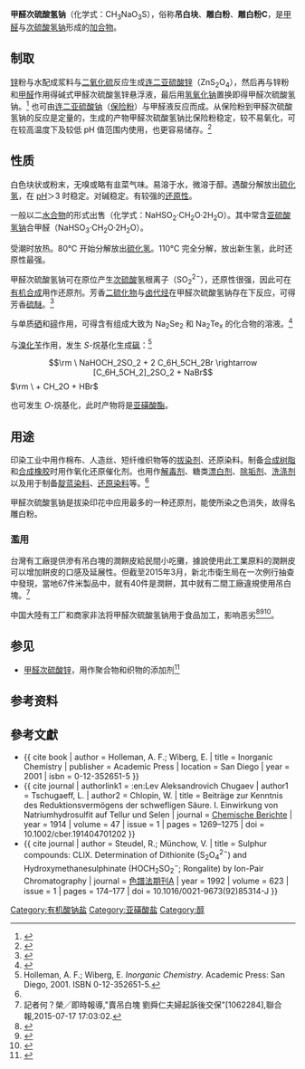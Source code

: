 {{Chembox
|   NameEn = Rongalite
|   ImageFile = Rongalite.svg
|   ImageSize = 220px
|   ImageName = 甲醛次硫酸氢钠的结构式
|   IUPACName = Sodium hydroxymethanesulfinate
|   OtherNames = 次硫酸氢钠甲醛；吊白块；雕白块；雕白粉；雕白粉C；甲醛合次硫酸氢钠；次硫酸氢钠合甲醛
| Section1 = {{Chembox Identifiers
| CASNo = 149-44-0
| CASNo_Ref = {{cascite|correct|CAS}}
| CASNo_Comment = 无水
| CASNo1 = 6035-47-8
| CASNo1_Comment =  二水
| CASNo1_Ref = {{cascite|correct|CAS}}
|  SMILES  =  C(O)S(=O)[O-].[Na+]
|  RTECS  =  PB0380000
|  ChemSpiderID_Ref  = {{chemspidercite|correct|chemspider}}
|  ChemSpiderID  =  8649
|  PubChem  =  8999
|  UNII_Ref  = {{fdacite|correct|FDA}}
|  UNII  =  X4ZGP7K714
|  ChEMBL_Ref  = {{ebicite|changed|EBI}}
|  ChEMBL  =  2107242
|  InChI  =  1/CH4O3S.Na/c2-1-5(3)4;/h2H,1H2,(H,3,4);/q;+1/p-1
|  InChIKey  =  XWGJFPHUCFXLBL-REWHXWOFAH
|  StdInChI_Ref  = {{stdinchicite|correct|chemspider}}
|  StdInChI  =  1S/CH4O3S.Na/c2-1-5(3)4;/h2H,1H2,(H,3,4);/q;+1/p-1
|  StdInChIKey_Ref  = {{stdinchicite|correct|chemspider}}
|  StdInChIKey  =  XWGJFPHUCFXLBL-UHFFFAOYSA-M
}}
| Section2 = {{Chembox Properties
|   Formula = CH<sub>3</sub>NaO<sub>3</sub>S
|   MolarMassOther = 118.10 g/mol (无水物)<br> 154.14 g/mol (二水合物)
|   Appearance = 无色结晶
|   Density = 1.75 g/cm<sup>3</sup> （二水合物）
|   Solubility = ～600 g/L （二水合物）
|   MeltingPt = 64.5 °C （二水合物）<br>80°C 以上分解
|   pKa = 在低 pH 值下分解
  }}
| Section3 = {{Chembox Structure
|   MolShape = 
  }}
| Section7 = {{Chembox Hazards
|   ExternalMSDS =
|   MainHazards = 
|   EUHazardSymbol = {{Chembox EUHazardSymbol|Xi}}
|   RPhrases = {{R36/37/38}}
|   SPhrases = {{S26}}, {{S36}}
|   LD50 = 小鼠口服：4000 mg/kg<br>大鼠经口及腹腔注射：2000 mg/kg
  }}
| Section8 = {{Chembox Related
|  OtherCpds = [[甲醛|甲醛]]
  }}
}}

'''甲醛次硫酸氢钠'''（化学式：CH<sub>3</sub>NaO<sub>3</sub>S），俗称'''吊白块'''、'''雕白粉'''、'''雕白粉C'''，是[[甲醛|甲醛]]与[[次硫酸氢钠|次硫酸氢钠]]形成的[[加合物|加合物]]。

==制取==
[[锌|锌]]粉与水配成浆料与[[二氧化硫|二氧化硫]]反应生成[[连二亚硫酸锌|连二亚硫酸锌]]（ZnS<sub>2</sub>O<sub>4</sub>），然后再与锌粉和[[甲醛|甲醛]]作用得碱式甲醛次硫酸氢锌悬浮液，最后用[[氢氧化钠|氢氧化钠]]置换即得甲醛次硫酸氢钠。<ref name="朱洪法">{{cite book|title=精细化工常用原材料手册|pages=611|author=朱洪法主编|publisher=金盾出版社|isbn=7-5082-2725-5|location=北京|date=2003年12月}}</ref> 也可由[[连二亚硫酸钠|连二亚硫酸钠]]（[[保险粉|保险粉]]）与甲醛液反应而成。从保险粉到甲醛次硫酸氢钠的反应是定量的，生成的产物甲醛次硫酸氢钠比保险粉稳定，较不易氧化，可在较高温度下及较低 pH 值范围内使用，也更容易储存。<ref>{{cite journal en|author=Ralf Steudel, Vera Münchow|title=Sulphur compounds: CLIX. Determination of dithionite (S<sub>2</sub>O<sub>4</sub><sup>2−</sup> and Hydroxymethanesulphinate (HOCH<sub>2</sub>SO<sub>2</sub><sup>−</sup>; Rongalite) by Ion-Pair Chromatography|journal=[[Journal_of_Chromatography_A|Journal of Chromatography A]]|year=1992|volume=623|issue=1|pages=174–177|doi=10.1016/0021-9673(92)85314-J}}</ref>

==性质==
白色块状或粉末，无嗅或略有韭菜气味。易溶于水，微溶于醇。遇酸分解放出[[硫化氢|硫化氢]]，在 [[pH|pH]]＞3 时稳定。对碱稳定。有较强的[[还原性|还原性]]。

一般以二[[水合物|水合物]]的形式出售（化学式：NaHSO<sub>2</sub>·CH<sub>2</sub>O·2H<sub>2</sub>O）。其中常含[[亚硫酸氢钠|亚硫酸氢钠]]合甲醛（NaHSO<sub>3</sub>·CH<sub>2</sub>O·2H<sub>2</sub>O）。

受潮时放热。80°C 开始分解放出[[硫化氢|硫化氢]]。110°C 完全分解，放出新生氢，此时还原性最强。

甲醛次硫酸氢钠可在原位产生[[次硫酸|次硫酸]]氢根离子（SO<sub>2</sub><sup>2−</sup>），还原性很强，因此可在[[有机合成|有机合成]]用作还原剂。芳香[[二硫化物|二硫化物]]与[[卤代烃|卤代烃]]在甲醛次硫酸氢钠存在下反应，可得芳香[[硫醚|硫醚]]。<ref>{{cite journal en|title=Sulfite-Promoted One-Pot Synthesis of Sulfides by Reaction of Aryl Disulfides with Alkyl Halides|author=R.-y. Tang, P. Zhong, Q.-l. Lin|journal=Synthesis|year=2007|issue=1|pages=85–91|doi=10.1055/s-2006-950363}}</ref>

与单质[[硒|硒]]和[[碲|碲]]作用，可得含有组成大致为 Na<sub>2</sub>Se<sub>2</sub> 和 Na<sub>2</sub>Te<sub>x</sub> 的化合物的溶液。<ref>{{cite journal en|author=[[Lev_Aleksandrovich_Chugaev|L. Tschugaeff]], W. Chlopin|title=Beiträge zur Kenntnis des Reduktionsvermögens der schwefligen Säure. I. Einwirkung von Natriumhydrosulfit auf Tellur und Selen|journal=[[Chemische_Berichte|Chemische Berichte]]|year=1914|volume=47|issue=1|pages=1269–1275|doi=10.1002/cber.191404701202}}</ref>

与[[溴化苄|溴化苄]]作用，发生 ''S''-烷基化生成[[砜|砜]]：<ref>Holleman, A. F.; Wiberg, E. ''Inorganic Chemistry''. Academic Press: San Diego, 2001. ISBN 0-12-352651-5.</ref>
:<math>\rm \ NaHOCH_2SO_2 + 2 C_6H_5CH_2Br \rightarrow [C_6H_5CH_2]_2SO_2 + NaBr </math><math>\rm \ + CH_2O + HBr</math>

也可发生 ''O''-烷基化，此时产物将是[[亚磺酸酯|亚磺酸酯]]。

==用途==
印染工业中用作棉布、人造丝、短纤维织物等的[[拔染剂|拔染剂]]、还原染料。制备[[合成树脂|合成树脂]]和[[合成橡胶|合成橡胶]]时用作氧化还原催化剂。也用作[[解毒剂|解毒剂]]、糖类[[漂白剂|漂白剂]]、[[除垢剂|除垢剂]]、[[洗涤剂|洗涤剂]]以及用于制备[[靛蓝染料|靛蓝染料]]、[[还原染料|还原染料]]等。<ref name="朱洪法" />

甲醛次硫酸氢钠是拔染印花中应用最多的一种还原剂，能使所染之色消失，故得名雕白粉。

===濫用===
台灣有工廠提供滲有吊白塊的潤餅皮給民間小吃攤，據說使用此工業原料的潤餅皮可以增加餅皮的口感及延展性。但截至2015年3月，新北市衛生局在一次例行抽查中發現，當地67件米製品中，就有40件是潤餅，其中就有二間工廠違規使用吊白塊。<ref>記者何？榮╱即時報導,"賣吊白塊 劉舜仁夫婦起訴後交保"[1062284],聯合報,2015-07-17 17:03:02.</ref>

中国大陸有工厂和商家非法将甲醛次硫酸氢钠用于食品加工，影响恶劣<ref>{{zh}}{{cite news|author=张鑫|url=http://news.hexun.com/2012-10-03/146456395.html|title=物美售腐竹 查出吊白块|work=法制晚报、和讯新闻|date=2012-10-03|accessdate=2012-10-05|archive-url=https://web.archive.org/web/20150402134841/http://news.hexun.com/2012-10-03/146456395.html|archive-date=2015-04-02|dead-url=yes}}</ref><ref>{{zh}}{{cite news|author=麦真喜|url=http://news.sun0769.com/town/ms/201208/t20120823_1645431.shtml|title=桥头镇查扣含吊白块的腐竹一批|work=桥头广播电视站|date=2012-08-23|accessdate=2012-10-05|archive-url=https://web.archive.org/web/20150402152602/http://news.sun0769.com/town/ms/201208/t20120823_1645431.shtml|archive-date=2015-04-02|dead-url=yes}}</ref><ref>{{zh}}{{cite news|author=罗成坚、苗丽娜|url=http://qjwb.zjol.com.cn/html/2013-05/25/content_2153956.htm?div=-1|title=加吊白块，不仅卖相好，还能延长保质期“合法”米面加工店昨天被端了每天2吨，2年上千吨，苍南所有的菜市场都有他们加工的湿米面|work=钱江晚报|date=2013-05-25|accessdate=2013-05-25|archive-date=2013-10-01|archive-url=https://web.archive.org/web/20131001023257/http://qjwb.zjol.com.cn/html/2013-05/25/content_2153956.htm?div=-1|dead-url=no}}</ref>。

==参见==
*[[甲醛次硫酸锌|甲醛次硫酸锌]]，用作聚合物和织物的添加剂<ref>{{cite journal en|author=Masciocchi, N.; Rigamonti, C. and Maspero, A.|title=Poly[di-μ3-hydroxymethanesulfinato-zinc(II)]|journal=[[Acta_Crystallographica_Section_E|Acta Crystallographica Section E]]|year=2005|volume=E61|pages=m2683-m2685|doi=10.1107/S1600536805038237}}</ref>

==参考资料==
{{reflist|2}}

==參考文獻==
{{refbegin}}
*{{ cite book | author = Holleman, A. F.; Wiberg, E. | title = Inorganic Chemistry | publisher = Academic Press | location = San Diego | year = 2001 | isbn = 0-12-352651-5 }}
*{{ cite journal | authorlink1 = :en:Lev Aleksandrovich Chugaev | author1 = Tschugaeff, L. | author2 = Chlopin, W. | title = Beiträge zur Kenntnis des Reduktionsvermögens der schwefligen Säure. I. Einwirkung von Natriumhydrosulfit auf Tellur und Selen | journal = [[Chemische_Berichte|Chemische Berichte]] | year = 1914 | volume = 47 | issue = 1 | pages = 1269–1275 | doi = 10.1002/cber.191404701202 }}
*{{ cite journal | author = Steudel, R.; Münchow, V. | title = Sulphur compounds: CLIX. Determination of Dithionite (S<sub>2</sub>O<sub>4</sub><sup>2−</sup>) and Hydroxymethanesulphinate (HOCH<sub>2</sub>SO<sub>2</sub><sup>−</sup>; Rongalite) by Ion-Pair Chromatography | journal = [[色譜法期刊A|色譜法期刊A]] | year = 1992 | volume = 623 | issue = 1 | pages = 174–177 | doi = 10.1016/0021-9673(92)85314-J }}
{{refend}}

[[Category:有机酸钠盐|Category:有机酸钠盐]]
[[Category:亚磺酸盐|Category:亚磺酸盐]]
[[Category:醇|Category:醇]]